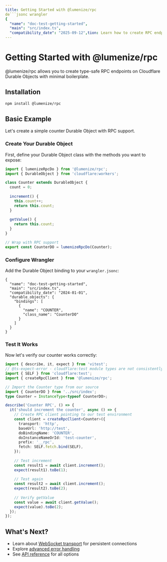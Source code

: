 ```yaml
---
title: Getting Started with @lumenize/rpc
de```jsonc wrangler
{
  "name": "doc-test-getting-started",
  "main": "src/index.ts",
  "compatibility_date": "2025-09-12",tion: Learn how to create RPC endpoints on Cloudflare Durable Objects
---
```


# Getting Started with @lumenize/rpc

@lumenize/rpc allows you to create type-safe RPC endpoints on Cloudflare Durable Objects with minimal boilerplate.

## Installation

```bash npm2yarn
npm install @lumenize/rpc
```

## Basic Example

Let's create a simple counter Durable Object with RPC support.

### Create Your Durable Object

First, define your Durable Object class with the methods you want to expose:

```typescript src/index.ts
import { lumenizeRpcDo } from '@lumenize/rpc';
import { DurableObject } from 'cloudflare:workers';

class Counter extends DurableObject {
  count = 0;
  
  increment() {
    this.count++;
    return this.count;
  }
  
  getValue() {
    return this.count;
  }
}

// Wrap with RPC support
export const CounterDO = lumenizeRpcDo(Counter);
```

### Configure Wrangler

Add the Durable Object binding to your `wrangler.jsonc`:

```jsonc wrangler
{
  "name": "doc-test-getting-started",
  "main": "src/index.ts",
  "compatibility_date": "2024-01-01",
  "durable_objects": {
    "bindings": [
      {
        "name": "COUNTER",
        "class_name": "CounterDO"
      }
    ]
  }
}
```

### Test It Works

Now let's verify our counter works correctly:

```typescript test
import { describe, it, expect } from 'vitest';
// @ts-expect-error - cloudflare:test module types are not consistently exported
import { SELF } from 'cloudflare:test';
import { createRpcClient } from '@lumenize/rpc';

// Import the Counter type from our source
import { CounterDO } from '../src/index';
type Counter = InstanceType<typeof CounterDO>;

describe('Counter RPC', () => {
  it('should increment the counter', async () => {
    // Create RPC client pointing to our test environment
    const client = createRpcClient<Counter>({
      transport: 'http',
      baseUrl: 'http://test',
      doBindingName: 'COUNTER',
      doInstanceNameOrId: 'test-counter',
      prefix: '__rpc',
      fetch: SELF.fetch.bind(SELF),
    });
    
    // Test increment
    const result1 = await client.increment();
    expect(result1).toBe(1);
    
    // Test again
    const result2 = await client.increment();
    expect(result2).toBe(2);
    
    // Verify getValue
    const value = await client.getValue();
    expect(value).toBe(2);
  });
});
```

## What's Next?

- Learn about [WebSocket transport](./websocket-guide.mdx) for persistent connections
- Explore [advanced error handling](./error-handling.mdx)
- See [API reference](./api-reference.mdx) for all options

